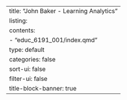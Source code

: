 ---
title: "John Baker - Learning Analytics"
listing: 
  contents:
      - "educ_6191_001/index.qmd"
  type: default
  categories: false 
  sort-ui: false
  filter-ui: false
title-block-banner: true
---